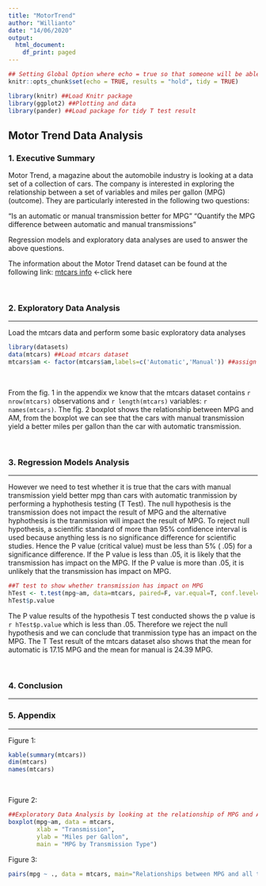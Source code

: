 ```yaml
---
title: "MotorTrend"
author: "Willianto"
date: "14/06/2020"
output:
  html_document:
    df_print: paged
---
```


```r
## Setting Global Option where echo = true so that someone will be able to read the code and results.
knitr::opts_chunk$set(echo = TRUE, results = "hold", tidy = TRUE)
```

```r
library(knitr) ##Load Knitr package
library(ggplot2) ##Plotting and data
library(pander) ##Load package for tidy T test result
```

## Motor Trend Data Analysis

### 1. Executive Summary

Motor Trend, a magazine about the automobile industry is looking at a data set of a collection of cars. The company is interested in exploring the relationship between a set of variables and miles per gallon (MPG) (outcome). They are particularly interested in the following two questions:

“Is an automatic or manual transmission better for MPG”
"Quantify the MPG difference between automatic and manual transmissions"

Regression models and exploratory data analyses are used to answer the above questions.

The information about the Motor Trend dataset can be found at the following link: [mtcars info](https://stat.ethz.ch/R-manual/R-devel/library/datasets/html/mtcars.html) <-click here

<br />


### 2. Exploratory Data Analysis
***
Load the mtcars data and perform some basic exploratory data analyses
```r
library(datasets)
data(mtcars) ##Load mtcars dataset
mtcars$am <- factor(mtcars$am,labels=c('Automatic','Manual')) ##assign automatic and manual transmission type to AM
```
<br />

From the fig. 1 in the appendix we know that the mtcars dataset contains `r nrow(mtcars)` observations and `r length(mtcars)` variables: `r names(mtcars)`. The fig. 2 boxplot shows the relationship between MPG and AM, from the boxplot we can see that the cars with manual transmission yield a better miles per gallon than the car with automatic transmission.

<br />

### 3. Regression Models Analysis
***

However we need to test whether it is true that the cars with manual transmission yield better mpg than cars with automatic tranmission by performing a hyphothesis testing (T Test). The null hypothesis is the transmission does not impact the result of MPG and the alternative hyphothesis is the tranmission will impact the result of MPG. To reject null hypothesis, a scientific standard of more than 95% confidence interval is used because anything less is no significance difference for scientific studies. Hence the P value (critical value) must be less than 5% ( .05) for a significance difference. If the P value is less than .05, it is likely that the transmission has impact on the MPG. If the P value is more than .05, it is unlikely that the transmission has impact on MPG. 

```r
##T test to show whether transmission has impact on MPG
hTest <- t.test(mpg~am, data=mtcars, paired=F, var.equal=T, conf.level=0.95) 
hTest$p.value
```
The P value results of the hypothesis T test conducted shows the p value is `r hTest$p.value` which is less than .05. Therefore we reject the null hypothesis and we can conclude that tranmission type has an impact on the MPG. The T Test result of the mtcars dataset also shows that the mean for automatic is 17.15 MPG and the mean for manual is 24.39 MPG.


<br />

### 4. Conclusion
***


### 5. Appendix

***
Figure 1:
```r
kable(summary(mtcars))
dim(mtcars)
names(mtcars)
```
<br />

Figure 2:
```r
##Exploratory Data Analysis by looking at the relationship of MPG and AM using boxplot
boxplot(mpg~am, data = mtcars,
        xlab = "Transmission",
        ylab = "Miles per Gallon",
        main = "MPG by Transmission Type")
```

Figure 3: 
```r
pairs(mpg ~ ., data = mtcars, main="Relationships between MPG and all the variables")
```

